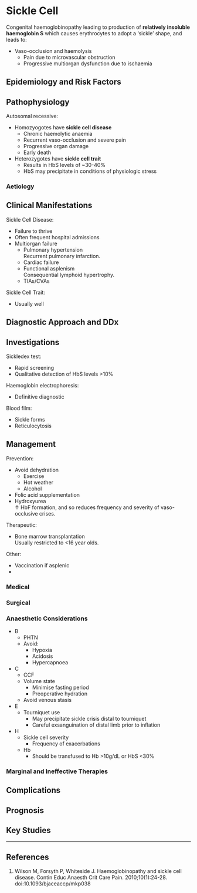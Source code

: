 # Sickle Cell


Congenital haemoglobinopathy leading to production of **relatively insoluble haemoglobin S** which causes erythrocytes to adopt a 'sickle' shape, and leads to:

* Vaso-occlusion and haemolysis
	* Pain due to microvascular obstruction
	* Progressive multiorgan dysfunction due to ischaemia

## Epidemiology and Risk Factors

## Pathophysiology

Autosomal recessive:

* Homozyogotes have **sickle cell disease**
	* Chronic haemolytic anaemia
	* Recurrent vaso-occlusion and severe pain
	* Progressive organ damage
	* Early death
* Heterozygotes have **sickle cell trait**
	* Results in HbS levels of ~30-40%
	* HbS may precipitate in conditions of physiologic stress


### Aetiology

## Clinical Manifestations

Sickle Cell Disease:

* Failure to thrive
* Often frequent hospital admissions
* Multiorgan failure
	* Pulmonary hypertension\
	Recurrent pulmonary infarction.
	* Cardiac failure
	* Functional asplenism\
	Consequential lymphoid hypertrophy.
	* TIAs/CVAs


Sickle Cell Trait:

* Usually well

## Diagnostic Approach and DDx

## Investigations

Sickledex test:

* Rapid screening
* Qualitative detection of HbS levels >10%

Haemoglobin electrophoresis:

* Definitive diagnostic 

Blood film:

* Sickle forms
* Reticulocytosis

## Management

Prevention:

* Avoid dehydration
	* Exercise
	* Hot weather
	* Alcohol
* Folic acid supplementation
* Hydroxyurea\
↑ HbF formation, and so reduces frequency and severity of vaso-occlusive crises.


Therapeutic:

* Bone marrow transplantation\
Usually restricted to <16 year olds.

Other:

* Vaccination if asplenic
*

### Medical

### Surgical

### Anaesthetic Considerations

* B
	* PHTN
	* Avoid:
		* Hypoxia
		* Acidosis
		* Hypercapnoea
* C
	* CCF
	* Volume state
		* Minimise fasting period
		* Preoperative hydration
	* Avoid venous stasis
* E
	* Tourniquet use
		* May precipitate sickle crisis distal to tourniquet\
		* Careful exsanguination of distal limb prior to inflation
* H
	* Sickle cell severity
		* Frequency of exacerbations
	* Hb
		* Should be transfused to Hb >10g/dL or HbS <30%



### Marginal and Ineffective Therapies

## Complications

## Prognosis

## Key Studies


---

## References

1. Wilson M, Forsyth P, Whiteside J. Haemoglobinopathy and sickle cell disease. Contin Educ Anaesth Crit Care Pain. 2010;10(1):24-28. doi:10.1093/bjaceaccp/mkp038

